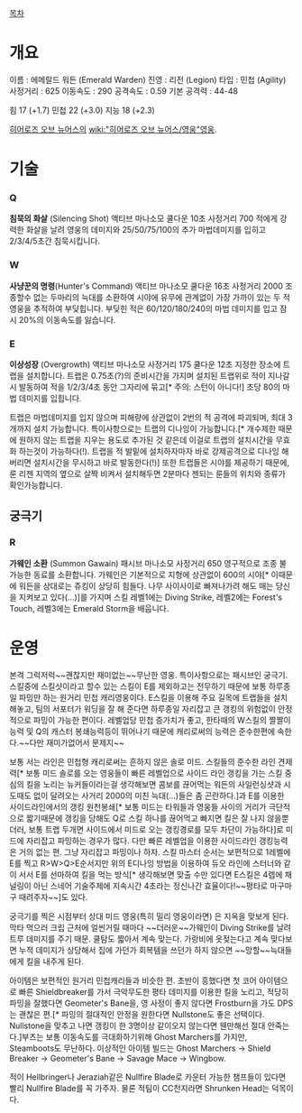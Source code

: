 [[목차]]
= 개요 =
이름 : 에메랄드 워든 (Emerald Warden)
진영 : 리전 (Legion)
타입 : 민첩 (Agility)
사정거리 : 625
이동속도 : 290
공격속도 : 0.59
기본 공격력 : 44-48

힘 17 (+1.7)
민첩 22 (+3.0)
지능 18 (+2.3) 

[[히어로즈 오브 뉴어스]]의 [[wiki:"히어로즈 오브 뉴어스/영웅"영웅]].

= 기술 =
=== Q ===
'''침묵의 화살''' (Silencing Shot)
액티브
마나소모
쿨다운 10초
사정거리 700
적에게 강력한 화살을 날려 영웅의 데미지와 25/50/75/100의 추가 마법데미지를 입히고 2/3/4/5초간 침묵시킵니다.


=== W ===
'''사냥꾼의 명령'''(Hunter's Command)
액티브
마나소모 
쿨다운 16초
사정거리 2000
조종할수 없는 두마리의 늑대를 소환하여 시야에 유무에 관계없이 가장 가까이 있는 두 적영웅을 추적하여 부딪힙니다. 부딪힌 적은 60/120/180/240의 마법 데미지를 입고 잠시 20%의 이동속도를 잃습니다. 


=== E ===
'''이상성장''' (Overgrowth)
액티브
마나소모
사정거리 175
쿨다운 12초
지정한 장소에 트랩을 설치합니다. 트랩은 0.75초(?)의 준비시간을 가지며 설치된 트랩위로 적이 지나갈시 발동하여 적을 1/2/3/4초 동안 그자리에 묶고[* 주의: 스턴이 아니다!] 초당 80의 마법 데미지를 입힙니다.

트랩은 마법데미지를 입지 않으며 피해량에 상관없이 2번의 적 공격에 파괴되며, 최대 3개까지 설치 가능합니다. 특이사항으로는 트랩의 디나잉이 가능합니다.[* 개수제한 때문에 원하지 않는 트랩을 지우는 용도로 추가된 것 같은데 이걸로 트랩의 설치시간을 무효화 하는것이 가능하다(!). 트랩을 적 발밑에 설치하자마자 바로 강제공격으로 디나잉 해버리면 설치시간을 무시하고 바로 발동한다(!)] 또한 트랩들은 시야를 제공하기 때문에, 룬 리젠 지역의 옆으로 살짝 비켜서 설치해두면 2분마다 젠되는 룬들의 위치와 종류가 확인가능합니다.


== 궁극기 ==
=== R ===
'''가웨인 소환''' (Summon Gawain)
패시브
마나소모
사정거리 650
영구적으로 조종 불가능한 동료를 소환합니다. 가웨인은 기본적으로 지형에 상관없이 600의 시야[* 이때문에 워든을 상대로는 쥬킹이 상당히 힘들다. 나무 사이사이로 빠져나가려 해도 매는 당신을 지켜보고 있다(...)]를 가지며 스킬 레벨1에는 Diving Strike, 레벨2에는 Forest's Touch, 레벨3에는 Emerald Storm을 배웁니다.

= 운영 =
본격 그럭저럭~~괜찮지만 재미없는~~무난한 영웅. 특이사항으로는 패시브인 궁극기. 스킬중에 스킬샷이라고 할수 있는 스킬이 E를 제외하고는 전무하기 때문에 보통 하루종일 파밍만 하는 원거리 민첩 캐리영웅이다. E스킬을 이용해 주요 길목에 트랩들을 설치해놓고, 팀의 서포터가 워딩을 잘 해 준다면 하루종일 자리잡고 큰 갱킹의 위험없이 안정적으로 파밍이 가능한 편이다. 레벨업당 민첩 증가치가 좋고, 한타때의 W스킬의 짤짤이 능력 및 Q의 캐스터 봉쇄능력등이 뛰어나기 때문에 캐리로써의 능력은 준수한편에 속한다.~~다만 재미가없어서 문제지~~

보통 서는 라인은 민첩형 캐리로써는 흔하지 않은 솔로 미드. 스킬들의 준수한 라인 견제력[* 보통 미드 솔로를 오는 영웅들이 빠른 레벨업으로 사이드 라인 갱킹을 가는 스킬 중심의 킬을 노리는 뉴커들이라는걸 생각해보면 콤보를 끊어먹는 워든의 사일런싱샷과 시도때도 없이 달려오는 사거리 2000의 미친 늑대(...)들은 좀 곤란하다.]과 E를 이용한 사이드라인에서의 갱킹 원천봉쇄[* 보통 미드는 타워들과 영웅들 사이의 거리가 극단적으로 짧기때문에 갱킹을 당해도 Q로 스킬 하나를 끊어먹고 빠지면 킬은 잘 나지 않을뿐더러, 보통 트랩 두개면 사이드에서 미드로 오는 갱킹경로를 모두 차단이 가능하다]로 미드에 자리잡고 파밍하는 경우가 많다. 다만 빠른 레벨업을 이용한 사이드라인 갱킹능력은 거의 없는 편. 그냥 자리잡고 파밍이나 하자. 스킬 마스터 순서는 보편적으로 1레벨에 E를 찍고 R>W>Q>E순서지만 위의 E디나잉 방법을 이용하여 듀오 라인에 스터너와 같이 서서 E를 선마하여 킬을 먹는 방식[* 생각해보면 맞출 수만 있다면 E스킬은 4렙에 채널링이 아닌 스네어 기술주제에 지속시간 4초라는 정신나간 효율이다!~~평타로 마구마구 때려주자~~]도 있다.

궁극기를 찍은 시점부터 상대 미드 영웅(특히 밀리 영웅이라면) 은 지옥을 맞보게 된다. 막타 먹으러 크립 근처에 얼씬거릴 때마다 ~~더러운~~가웨인이 Diving Strike를 날려 트루 데미지를 주기 때문. 쿨탐도 짧아서 계속 맞는다. 가랑비에 옷젖는다고 계속 맞다보면 누적 데미지가 상당해서 집에 가던가 회복템을 쓰던가 하지 않으면 ~~망할~~늑대들에게 킬을 내주게 된다.

아이템은 보편적인 원거리 민첩캐리들과 비슷한 편. 초반이 흥했다면 첫 코어 아이템으로 빠른 Shieldbreaker를 가서 극악무도한 평타 데미지를 이용한 킬을 노리고, 적당히 파밍을 잘했다면 Geometer's Bane을, 영 사정이 좋지 않다면 Frostburn을 가도 DPS는 괜찮은 편.[* 파밍의 절대적인 안정을 원한다면 Nullstone도 좋은 선택이다. Nullstone을 맞추고 나면 갱킹이 한 3명이상 같이오지 않는다면 웬만해선 절대 안죽는다.]부츠는 보통 이동속도를 극대화하기위해 Ghost Marchers를 가지만, Steamboots도 무난하다. 이상적인 아이템 빌드는 Ghost Marchers -> Shield Breaker -> Geometer's Bane -> Savage Mace -> Wingbow.

적이 Hellbringer나 Jeraziah같은 Nullfire Blade로 카운터 가능한 챔프들이 있다면 빨리 Nullfire Blade를 꼭 가주자. 물론 적팀이 CC천지라면 Shrunken Head는 덕목이다.

